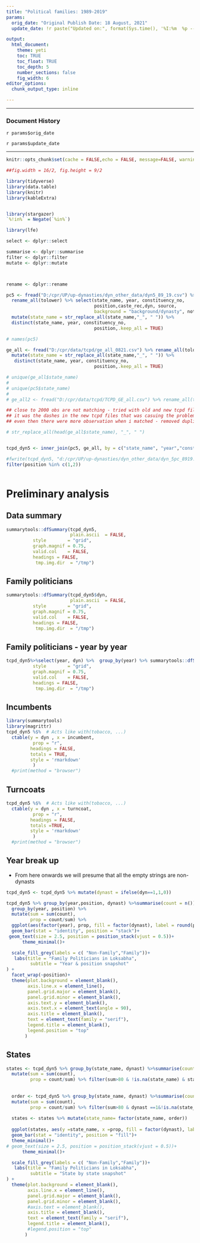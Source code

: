 ```yaml
---
title: "Political families: 1989-2019"
params:
  orig_date: "Original Publish Date: 18 August, 2021"
  update_date: !r paste("Updated on:", format(Sys.time(), '%I:%m  %p -- %d %B, %Y'))

output:
  html_document:
    theme: yeti
    toc: TRUE
    toc_float: TRUE
    toc_depth: 5
    number_sections: false
    fig_width: 6
editor_options:
  chunk_output_type: inline

---
```


---

### Document History

`r params$orig_date`

`r params$update_date`

---

```r

knitr::opts_chunk$set(cache = FALSE,echo = FALSE, message=FALSE, warning = FALSE)

##fig.width = 16/2, fig.height = 9/2

library(tidyverse)
library(data.table)
library(knitr)
library(kableExtra)


library(stargazer)
`%!in%` = Negate(`%in%`)

library(lfe)

select <- dplyr::select

summarise <- dplyr::summarise
filter <- dplyr::filter
mutate <- dplyr::mutate



rename <- dplyr::rename

```



```r

pc5 <- fread("D:/cpr/UP/up-dynasties/dyn_other_data/dyn5_89_19.csv") %>% 
  rename_all(tolower) %>% select(state_name, year, constituency_no, 
                                 position,caste_rec,dyn, source,
                                 background = "background/dynasty", notes)%>% 
  mutate(state_name = str_replace_all(state_name,"_", " ")) %>% 
  distinct(state_name, year, constituency_no, 
                                 position,.keep_all = TRUE)

# names(pc5)

ge_all <- fread("D:/cpr/data/tcpd/ge_all_0821.csv") %>% rename_all(tolower) %>% 
  mutate(state_name = str_replace_all(state_name,"_", " ")) %>% 
   distinct(state_name, year, constituency_no, 
                                 position,.keep_all = TRUE)

# unique(ge_all$state_name)
# 
# unique(pc5$state_name)
# 
# ge_all2 <- fread("D:/cpr/data/tcpd/TCPD_GE_all.csv") %>% rename_all(tolower)

## close to 2000 obs are not matching - tried with old and new tcpd files 
## it was the dashes in the new tcpd files that was casuing the problems - so removed dashes from both the files.
## even then there were more observation when i matched - removed duplicates from the tcpd file - then got exact match

# str_replace_all(head(ge_all$state_name), "_", " ")


tcpd_dyn5 <- inner_join(pc5, ge_all, by = c("state_name", "year","constituency_no","position")) %>% 

#fwrite(tcpd_dyn5, "d:/cpr/UP/up-dynasties/dyn_other_data/dyn_5pc_8919.csv")
filter(position %in% c(1,2))



```


# Preliminary analysis {.tabset}

## Data summary


```r
summarytools::dfSummary(tcpd_dyn5,
                        plain.ascii  = FALSE, 
          style        = "grid", 
          graph.magnif = 0.75, 
          valid.col    = FALSE,
          headings = FALSE,
           tmp.img.dir  = "/tmp")
```


## Family politicians

```r
summarytools::dfSummary(tcpd_dyn5$dyn,
                        plain.ascii  = FALSE, 
          style        = "grid", 
          graph.magnif = 0.75, 
          valid.col    = FALSE,
          headings = FALSE,
           tmp.img.dir  = "/tmp")
```


## Family politicians - year by year

```r


tcpd_dyn5%>%select(year, dyn) %>%  group_by(year) %>% summarytools::dfSummary( plain.ascii  = FALSE, 
          style        = "grid", 
          graph.magnif = 0.75, 
          valid.col    = FALSE,
          headings = FALSE,
           tmp.img.dir  = "/tmp")
```


## Incumbents

  

```r

library(summarytools)
library(magrittr)
tcpd_dyn5 %$%  # Acts like with(tobacco, ...)
  ctable(y = dyn , x = incumbent,
          prop = "r",
         headings = FALSE,
         totals = TRUE,
         style = 'rmarkdown'
          ) 
  #print(method = "browser")
```


## Turncoats

```r
tcpd_dyn5 %$%  # Acts like with(tobacco, ...)
  ctable(y = dyn , x = turncoat,
          prop = "r",
         headings = FALSE,
         totals =TRUE,
         style = 'rmarkdown'
          ) 
  #print(method = "browser")
```

## Year  break up

- From here onwards we will presume that all the empty strings are non-dynasts

```r

tcpd_dyn5 <- tcpd_dyn5 %>% mutate(dynast = ifelse(dyn==1,1,0))

tcpd_dyn5 %>% group_by(year,position, dynast) %>%summarise(count = n()) %>%
  group_by(year, position) %>% 
  mutate(sum = sum(count),
         prop = count/sum) %>% 
  ggplot(aes(factor(year), prop, fill = factor(dynast), label = round(prop,2)))+
  geom_bar(stat = "identity", position = "stack")+
 geom_text(size = 2.5, position = position_stack(vjust = 0.5))+
      theme_minimal()+

  scale_fill_grey(labels = c( "Non-Family","Family"))+
   labs(title = "Family Politicians in Loksabha",
         subtitle = "Year & position snapshot"
) +
  facet_wrap(~position)+
  theme(plot.background = element_blank(),
        axis.line.x = element_line(),
        panel.grid.major = element_blank(),
        panel.grid.minor = element_blank(),
        axis.text.y = element_blank(),
        axis.text.x = element_text(angle = 90),
        axis.title = element_blank(), 
        text = element_text(family = "serif"),
        legend.title = element_blank(),
        legend.position = "top"
       )

```


## States



```r
states <- tcpd_dyn5 %>% group_by(state_name, dynast) %>%summarise(count = n()) %>% 
  mutate(sum = sum(count),
         prop = count/sum) %>% filter(sum>80 & !is.na(state_name) & state_name != "NA") 
 
 
  order <- tcpd_dyn5 %>% group_by(state_name, dynast) %>%summarise(count = n()) %>% 
  mutate(sum = sum(count),
         prop = count/sum) %>% filter(sum>80 & dynast ==1&!is.na(state_name) & state_name != "NA") %>%arrange(prop) %>%  magrittr::extract2("state_name")
  
  states <- states %>% mutate(state_name= factor(state_name, order))
  
  ggplot(states, aes(y =state_name, x =prop, fill = factor(dynast), label = round(prop,2)))+
  geom_bar(stat = "identity", position = "fill")+
  theme_minimal()+
# geom_text(size = 2.5, position = position_stack(vjust = 0.5))+
      theme_minimal()+

  scale_fill_grey(labels = c( "Non-Family","Family"))+
   labs(title = "Family Politicians in Loksabha",
         subtitle = "State by state snapshot"
) +
  theme(plot.background = element_blank(),
        axis.line.x = element_line(),
        panel.grid.major = element_blank(),
        panel.grid.minor = element_blank(),
        #axis.text = element_blank(),
        axis.title = element_blank(), 
        text = element_text(family = "serif"),
        legend.title = element_blank(),
        #legend.position = "top"
       )
```



